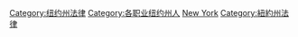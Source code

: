 {{commonscat|Lawyers from New York}}

[[Category:纽约州法律|Category:纽约州法律]]
[[Category:各职业纽约州人|Category:各职业纽约州人]]
[[Category:美国各州律师|New York]]
[[Category:紐約州法律|Category:紐約州法律]]